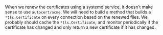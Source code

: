 When we renew the certificates using a systemd service, it doesn't make sense to
use `autocert/acme`. We will need to build a method that builds a
`*tls.Certificate` on every connection based on the renewed files. We probably
should cache the `*tls.Certificate`, and monitor periodically if the certificate
has changed and only return a new certificate if it has changed.